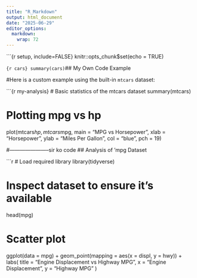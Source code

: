```yaml
---
title: "R_Markdown"
output: html_document
date: "2025-06-29"
editor_options: 
  markdown: 
    wrap: 72
---
```


\`\`\`{r setup, include=FALSE} knitr::opts_chunk\$set(echo = TRUE)

`{r cars} summary(cars)`\## My Own Code Example

#Here is a custom example using the built-in `mtcars` dataset:

\`\`\`{r my-analysis} \# Basic statistics of the mtcars dataset
summary(mtcars)

# Plotting mpg vs hp

plot(mtcars$hp, mtcars$mpg, main = "MPG vs Horsepower", xlab =
"Horsepower", ylab = "Miles Per Gallon", col = "blue", pch = 19)






#-----------------------sir ko code
## Analysis of 'mpg Dataset

```r
# Load required library
library(tidyverse)

# Inspect dataset to ensure it's available
head(mpg)

# Scatter plot
ggplot(data = mpg) +
  geom_point(mapping = aes(x = displ, y = hwy)) +
  labs(
    title = "Engine Displacement vs Highway MPG",
    x = "Engine Displacement",
    y = "Highway MPG"
  )
